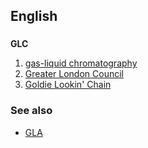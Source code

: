 ==English==
==={{initialism}}===
'''GLC'''

#[[gas-liquid chromatography]]
#[[w:Greater London Council|Greater London Council]]
#[[w:Goldie Lookin' Chain|Goldie Lookin' Chain]]

===See also===
*[[GLA]]